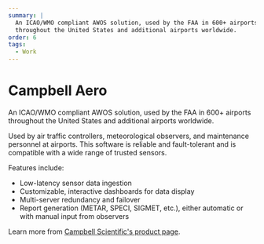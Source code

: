 ```yaml
---
summary: |
  An ICAO/WMO compliant AWOS solution, used by the FAA in 600+ airports
  throughout the United States and additional airports worldwide.
order: 6
tags:
  - Work
---
```


# Campbell Aero

An ICAO/WMO compliant AWOS solution, used by the FAA in 600+ airports throughout the
United States and additional airports worldwide.

Used by air traffic controllers, meteorological observers, and maintenance personnel at airports.
This software is reliable and fault-tolerant and is compatible with a wide range of trusted sensors.

Features include:

- Low-latency sensor data ingestion
- Customizable, interactive dashboards for data display
- Multi-server redundancy and failover
- Report generation (METAR, SPECI, SIGMET, etc.), either automatic or with manual
  input from observers

Learn more from [Campbell Scientific's product page](https://www.campbellsci.com/aviation).
